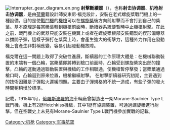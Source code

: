 {{请求翻译}}
{{unreferenced|time=2012-10-5}}
[[File:Interrupter_gear_diagram_en.png|thumb]]
'''射擊斷續器'''（{{lang-en|synchronization gear}}），也称'''射击协调器'''、'''机枪射击协调器'''，是由[[荷蘭|荷蘭]]籍設計師安東尼·福克設計，安裝在老式螺旋槳戰鬥機上的一種設備，目的是使[[戰鬥機|戰鬥機]]的[[機槍|機槍]]可以在[[螺旋槳|螺旋槳]]後方向前射擊而不會打到自己的槳葉。基本原理是每當槳葉轉到機槍前面時，斷續器系統便暫時中止機槍射擊。在此之前，戰鬥機上的武器只能安裝在機翼上或者在螺旋槳根部安裝鋼製的楔形偏導器以擋開子彈，這樣子彈打在槳葉上時，會產生強大的衝擊力，這種外力作用在發動機上會產生非對稱應變，容易引起發動機故障。

福克爾在這一問題上取得了突破性進展，斷續器的工作原理大體是：在機械聯動裝置的末端有一個凸輪，當槳葉即將轉到槍口前面時，凸輪受到螺旋槳突出部的撞擊，凸輪的運動通過聯動裝置與機槍的工作相聯通，使機槍暫停擊發；當槳葉通過槍口時，凸輪迴到原來位置，機槍繼續射擊。
在射擊斷續器研究初期，主要遇到的技術困難是子彈點火遲緩問題。主要由子彈規格的不統一造成，有些子彈的發火時間稍稍慢於標準。

{{which|前蘇聯資料|time=2012-10-5}}記載，1915年1月，[[俄羅斯|俄羅斯]][[波羅的海|波羅的海]]車輛廠曾製造出一架Morane-Saulnier Type L戰鬥機，機上有2挺Hotchkiss機槍，其中1挺有協調裝置，可通過螺旋槳進行射擊。但在空戰史上未見有Morane-Saulnier Type L戰鬥機參加實戰的記載。 

[[Category:机枪|Category:机枪]]
[[Category:军事航空|Category:军事航空]]